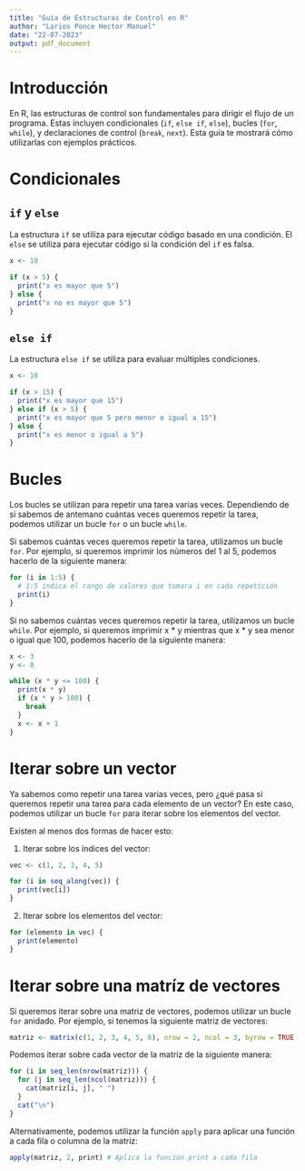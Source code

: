 ```yaml
---
title: "Guía de Estructuras de Control en R"
author: "Larios Ponce Hector Manuel"
date: "22-07-2023"
output: pdf_document
---
```


# Introducción

En R, las estructuras de control son fundamentales para dirigir el flujo de un programa. Estas incluyen condicionales (`if`, `else if`, `else`), bucles (`for`, `while`), y declaraciones de control (`break`, `next`). Esta guía te mostrará cómo utilizarlas con ejemplos prácticos.

# Condicionales

## `if` y `else`

La estructura `if` se utiliza para ejecutar código basado en una condición. El `else` se utiliza para ejecutar código si la condición del `if` es falsa.

```r
x <- 10

if (x > 5) {
  print("x es mayor que 5")
} else {
  print("x no es mayor que 5")
}
```

## `else if`

La estructura `else if` se utiliza para evaluar múltiples condiciones.
```r
x <- 10

if (x > 15) {
  print("x es mayor que 15")
} else if (x > 5) {
  print("x es mayor que 5 pero menor o igual a 15")
} else {
  print("x es menor o igual a 5")
}
```

# Bucles

Los bucles se utilizan para repetir una tarea varias veces. Dependiendo de si sabemos de antemano cuántas veces queremos repetir la tarea, podemos utilizar un bucle `for` o un bucle `while`.

Si sabemos cuántas veces queremos repetir la tarea, utilizamos un bucle `for`. Por ejemplo, si queremos imprimir los números del 1 al 5, podemos hacerlo de la siguiente manera:

```r
for (i in 1:5) {
  # 1:5 indica el rango de valores que tomara i en cada repetición
  print(i)
}
```

Si no sabemos cuántas veces queremos repetir la tarea, utilizamos un bucle `while`. Por ejemplo, si queremos imprimir x * y mientras que x * y sea menor o igual que 100, podemos hacerlo de la siguiente manera:

```r
x <- 3
y <- 8

while (x * y <= 100) {
  print(x * y)
  if (x * y > 100) {
    break
  }
  x <- x + 1
}
```
# Iterar sobre un vector

Ya sabemos como repetir una tarea varias veces, pero ¿qué pasa si queremos repetir una tarea para cada elemento de un vector? En este caso, podemos utilizar un bucle `for` para iterar sobre los elementos del vector.

Existen al menos dos formas de hacer esto:

1. Iterar sobre los índices del vector:
```r
vec <- c(1, 2, 3, 4, 5)

for (i in seq_along(vec)) {
  print(vec[i])
}
```
2. Iterar sobre los elementos del vector:
```r
for (elemento in vec) {
  print(elemento)
}
```

# Iterar sobre una matríz de vectores

Si queremos iterar sobre una matriz de vectores, podemos utilizar un bucle `for` anidado. Por ejemplo, si tenemos la siguiente matriz de vectores:

```r
matriz <- matrix(c(1, 2, 3, 4, 5, 6), nrow = 2, ncol = 3, byrow = TRUE)
```

Podemos iterar sobre cada vector de la matriz de la siguiente manera:

```r
for (i in seq_len(nrow(matriz))) {
  for (j in seq_len(ncol(matriz))) {
    cat(matriz[i, j], " ")
  }
  cat("\n")
}
```

Alternativamente, podemos utilizar la función `apply` para aplicar una función a cada fila o columna de la matriz:

```r
apply(matriz, 2, print) # Aplica la función print a cada fila
```
